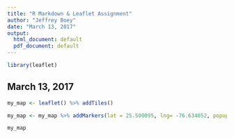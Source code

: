 ---
title: "R Markdown & Leaflet Assignment"
author: "Jeffrey Boey"
date: "March 13, 2017"
output:
  html_document: default
  pdf_document: default
---

```{r setup, echo=TRUE}
library(leaflet)
```

## March 13, 2017

```{r map, echo=FALSE}
my_map <- leaflet() %>% addTiles()

my_map <- my_map %>% addMarkers(lat = 25.500095, lng= -76.634052, popup = "X Marks The Spot")

my_map
```
